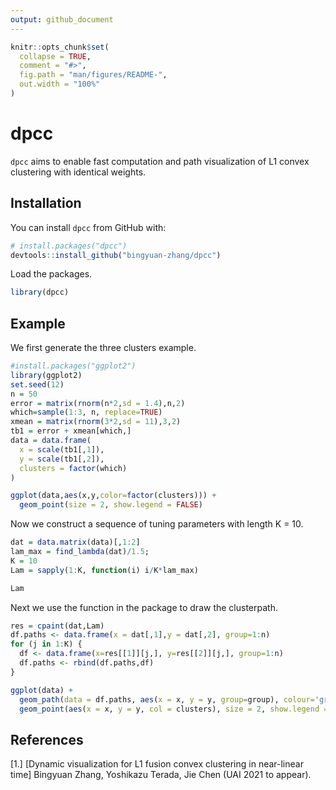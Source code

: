 ```yaml
---
output: github_document
---
```


<!-- README.md is generated from README.Rmd. Please edit that file -->

```r
knitr::opts_chunk$set(
  collapse = TRUE,
  comment = "#>",
  fig.path = "man/figures/README-",
  out.width = "100%"
)
```


# dpcc

<!-- badges: start -->
<!-- badges: end -->

`dpcc` aims to enable fast computation and path visualization of L1 convex clustering
with identical weights. 

## Installation

You can install `dpcc` from GitHub with:

```r
# install.packages("dpcc")
devtools::install_github("bingyuan-zhang/dpcc")
```

Load the packages.
```r
library(dpcc)
```

## Example
We first generate the three clusters example.
```r
#install.packages("ggplot2")
library(ggplot2)
set.seed(12)
n = 50
error = matrix(rnorm(n*2,sd = 1.4),n,2)
which=sample(1:3, n, replace=TRUE)
xmean = matrix(rnorm(3*2,sd = 11),3,2)
tb1 = error + xmean[which,]
data = data.frame(
  x = scale(tb1[,1]),
  y = scale(tb1[,2]),
  clusters = factor(which)
)

ggplot(data,aes(x,y,color=factor(clusters))) + 
  geom_point(size = 2, show.legend = FALSE)
```
Now we construct a sequence of tuning parameters with length K = 10.
```r
dat = data.matrix(data)[,1:2]
lam_max = find_lambda(dat)/1.5; 
K = 10
Lam = sapply(1:K, function(i) i/K*lam_max) 

Lam
```

Next we use the function in the package to draw the clusterpath.
```r
res = cpaint(dat,Lam)
df.paths <- data.frame(x = dat[,1],y = dat[,2], group=1:n)
for (j in 1:K) {
  df <- data.frame(x=res[[1]][j,], y=res[[2]][j,], group=1:n)
  df.paths <- rbind(df.paths,df)
}

ggplot(data) + 
  geom_path(data = df.paths, aes(x = x, y = y, group=group), colour='grey60', alpha = 0.5) +
  geom_point(aes(x = x, y = y, col = clusters), size = 2, show.legend = FALSE)
```

References
--------
[1.] [Dynamic visualization for L1 fusion convex clustering in near-linear time] 
Bingyuan Zhang, Yoshikazu Terada, Jie Chen (UAI 2021 to appear).


